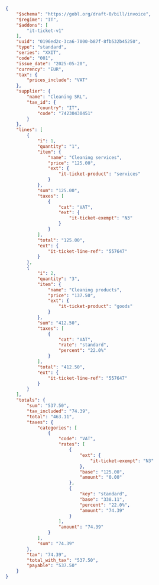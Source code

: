 ```json
{
    "$schema": "https://gobl.org/draft-0/bill/invoice",
    "$regime": "IT",
    "$addons": [
        "it-ticket-v1"
    ],
    "uuid": "0196ed2c-3ca6-7000-b87f-8fb532b45250",
    "type": "standard",
    "series": "XXIT",
    "code": "001",
    "issue_date": "2025-05-20",
    "currency": "EUR",
    "tax": {
        "prices_include": "VAT"
    },
    "supplier": {
        "name": "Cleaning SRL",
        "tax_id": {
            "country": "IT",
            "code": "74230430451"
        }
    },
    "lines": [
        {
            "i": 1,
            "quantity": "1",
            "item": {
                "name": "Cleaning services",
                "price": "125.00",
                "ext": {
                    "it-ticket-product": "services"
                }
            },
            "sum": "125.00",
            "taxes": [
                {
                    "cat": "VAT",
                    "ext": {
                        "it-ticket-exempt": "N3"
                    }
                }
            ],
            "total": "125.00",
            "ext": {
                "it-ticket-line-ref": "557647"
            }
        },
        {
            "i": 2,
            "quantity": "3",
            "item": {
                "name": "Cleaning products",
                "price": "137.50",
                "ext": {
                    "it-ticket-product": "goods"
                }
            },
            "sum": "412.50",
            "taxes": [
                {
                    "cat": "VAT",
                    "rate": "standard",
                    "percent": "22.0%"
                }
            ],
            "total": "412.50",
            "ext": {
                "it-ticket-line-ref": "557647"
            }
        }
    ],
    "totals": {
        "sum": "537.50",
        "tax_included": "74.39",
        "total": "463.11",
        "taxes": {
            "categories": [
                {
                    "code": "VAT",
                    "rates": [
                        {
                            "ext": {
                                "it-ticket-exempt": "N3"
                            },
                            "base": "125.00",
                            "amount": "0.00"
                        },
                        {
                            "key": "standard",
                            "base": "338.11",
                            "percent": "22.0%",
                            "amount": "74.39"
                        }
                    ],
                    "amount": "74.39"
                }
            ],
            "sum": "74.39"
        },
        "tax": "74.39",
        "total_with_tax": "537.50",
        "payable": "537.50"
    }
}
```
